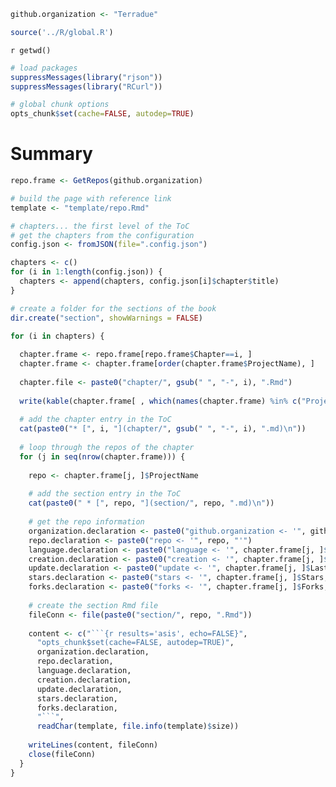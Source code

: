 ```r

github.organization <- "Terradue"

source('../R/global.R')

```
`r getwd()`

```r
# load packages
suppressMessages(library("rjson"))
suppressMessages(library("RCurl"))  

# global chunk options
opts_chunk$set(cache=FALSE, autodep=TRUE)
```

# Summary

```r

repo.frame <- GetRepos(github.organization)

# build the page with reference link 
template <- "template/repo.Rmd"

# chapters... the first level of the ToC
# get the chapters from the configuration
config.json <- fromJSON(file=".config.json")

chapters <- c()
for (i in 1:length(config.json)) {
  chapters <- append(chapters, config.json[i]$chapter$title)
}

# create a folder for the sections of the book
dir.create("section", showWarnings = FALSE)

for (i in chapters) {
  
  chapter.frame <- repo.frame[repo.frame$Chapter==i, ]
  chapter.frame <- chapter.frame[order(chapter.frame$ProjectName), ]
  
  chapter.file <- paste0("chapter/", gsub(" ", "-", i), ".Rmd")
  
  write(kable(chapter.frame[ , which(names(chapter.frame) %in% c("ProjectName", "Description"))], row.names = FALSE, format = "html"), file=chapter.file, append=TRUE)
  
  # add the chapter entry in the ToC
  cat(paste0("* [", i, "](chapter/", gsub(" ", "-", i), ".md)\n"))
  
  # loop through the repos of the chapter
  for (j in seq(nrow(chapter.frame))) {
  
    repo <- chapter.frame[j, ]$ProjectName 
    
    # add the section entry in the ToC
    cat(paste0(" * [", repo, "](section/", repo, ".md)\n"))
    
    # get the repo information 
    organization.declaration <- paste0("github.organization <- '", github.organization, "'")
    repo.declaration <- paste0("repo <- '", repo, "'")
    language.declaration <- paste0("language <- '", chapter.frame[j, ]$ProgrammingLanguage, "'")	
    creation.declaration <- paste0("creation <- '", chapter.frame[j, ]$CreationTimeDate, "'")  
    update.declaration <- paste0("update <- '", chapter.frame[j, ]$LastTimeUpdate, "'")  
    stars.declaration <- paste0("stars <- '", chapter.frame[j, ]$Stars, "'")
    forks.declaration <- paste0("forks <- '", chapter.frame[j, ]$Forks, "'")
    
    # create the section Rmd file
    fileConn <- file(paste0("section/", repo, ".Rmd"))   
    
    content <- c("```{r results='asis', echo=FALSE}",
      "opts_chunk$set(cache=FALSE, autodep=TRUE)",
      organization.declaration,
      repo.declaration,
      language.declaration,
      creation.declaration,
      update.declaration,
      stars.declaration,
      forks.declaration,
      "```",
      readChar(template, file.info(template)$size)) 
    
    writeLines(content, fileConn)
    close(fileConn)     
  }
}
```

